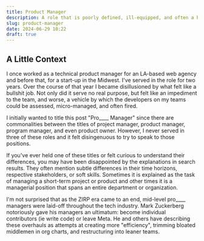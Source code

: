 ```yaml
---
title: Product Manager
description: A role that is poorly defined, ill-equipped, and often a hindrance to product goals. Is there hope or is it bullshit?
slug: product-manager
date: 2024-06-29 10:22
draft: true
---
```


## A Little Context

I once worked as a technical product manager for an LA-based web agency and before that, for a start-up in the Midwest. I've served in the role for two years. Over the course of that year I became disillusioned by what felt like a bullshit job. Not only did it serve no real purpose, but felt like an impediment to the team, and worse, a vehicle by which the developers on my teams could be assessed, micro-managed, and often fired.

I initially wanted to title this post "Pro____ Manager" since there are commonalities between the titles of project manager, product manager, program manager, and even product owner. However, I never served in three of these roles and it felt disingenuous to try to speak to those positions.

If you've ever held one of these titles or felt curious to understand their differences, you may have been disappointed by the explanations in search results. They often mention subtle differences in their time horizons, respective stakeholders, or soft skills. Sometimes it is explained as the task of managing a short-term project or product and other times it is a managerial position that spans an entire department or organization.

I'm not surprised that as the ZIRP era came to an end, mid-level pro____ managers were laid-off throughout the tech industry. Mark Zuckerberg notoriously gave his managers an ultimatum: become individual contributors (ie write code) or leave Meta. He and others have describing these overhauls as attempts at creating more "efficiency", trimming bloated middlemen in org charts, and restructuring into leaner teams.

